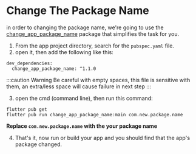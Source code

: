 # Change The Package Name

in order to changing the package name, we're going to use the [change_app_package_name](https://pub.dev/packages/change_app_package_name) package that simplifies the task for you.

1. From the app project directory, search for the `pubspec.yaml` file.
2. open it, then add the following like this:

```
dev_dependencies:
  change_app_package_name: ^1.1.0
```

:::caution Warning
Be careful with empty spaces, this file is sensitive with them, an extra/less space will cause failure in next step
:::

3. open the cmd (command line), then run this command:

```
flutter pub get
flutter pub run change_app_package_name:main com.new.package.name
```

**Replace `com.new.package.name` with the your package name**

4. That's it, now run or build your app and you should find that the app's package changed.
